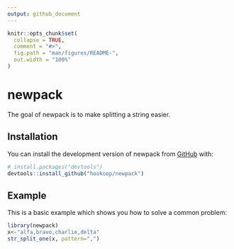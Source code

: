 ```yaml
---
output: github_document
---
```


<!-- README.md is generated from README.Rmd. Please edit that file -->

```r
knitr::opts_chunk$set(
  collapse = TRUE,
  comment = "#>",
  fig.path = "man/figures/README-",
  out.width = "100%"
)
```

# newpack

<!-- badges: start -->
<!-- badges: end -->

The goal of newpack is to make splitting a string easier.

## Installation

You can install the development version of newpack from [GitHub](https://github.com/) with:

``` r
# install.packages("devtools")
devtools::install_github("hookoop/newpack")
```

## Example

This is a basic example which shows you how to solve a common problem:

```r
library(newpack)
x<-"alfa,bravo,charlie,delta"
str_split_one(x, pattern=",")
```

